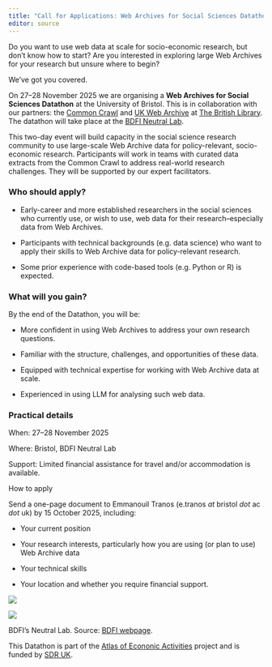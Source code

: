 ```yaml
---
title: "Call for Applications: Web Archives for Social Sciences Datathon"
editor: source
---
```


Do you want to use web data at scale for socio-economic research, but don’t know how to start? Are you interested in exploring large Web Archives for your research but unsure where to begin?

We’ve got you covered.

On 27–28 November 2025 we are organising a **Web Archives for Social Sciences Datathon** at the University of Bristol. This is in collaboration with our partners: the [Common Crawl](https://commoncrawl.org/){target="_blank"} and [UK Web Archive](https://www.webarchive.org.uk/) at [The British Library](https://www.bl.uk/){target="_blank"}. The datathon will take place at the [BDFI Neutral Lab](https://www.bristol.ac.uk/bristol-digital-futures-institute/facilities/neutral-lab/){target="_blank"}.

This two-day event will build capacity in the social science research community to use large-scale Web Archive data for policy-relevant, socio-economic research. Participants will work in teams with curated data extracts from the Common Crawl to address real-world research challenges. They will be supported by our expert facilitators.

### Who should apply?

- Early-career and more established researchers in the social sciences who currently use, or wish to use, web data for their research--especially data from Web Archives.

- Participants with technical backgrounds (e.g. data science) who want to apply their skills to Web Archive data for policy-relevant research.

- Some prior experience with code-based tools (e.g. Python or R) is expected.

### What will you gain?

By the end of the Datathon, you will be:

- More confident in using Web Archives to address your own research questions.

- Familiar with the structure, challenges, and opportunities of these data.

- Equipped with technical expertise for working with Web Archive data at scale.

- Experienced in using LLM for analysing such web data.

### Practical details

When: 27–28 November 2025

Where: Bristol, BDFI Neutral Lab

Support: Limited financial assistance for travel and/or accommodation is available.

How to apply

Send a one-page document to Emmanouil Tranos (e.tranos *at* bristol *dot* ac *dot* uk) by 15 October 2025, including:

- Your current position

- Your research interests, particularly how you are using (or plan to use) Web Archive data

- Your technical skills

- Your location and whether you require financial support.

::: {layout-ncol=2}

![](images/BDFI1.png)

![](images/BDFI2.png)

BDFI's Neutral Lab. Source: [BDFI webpage](https://www.bristol.ac.uk/bristol-digital-futures-institute/facilities/neutral-lab/){target="_blank"}.
:::

This Datathon is part of the [Atlas of Econonic Activities](https://www.urbaneconomies.co.uk/){target="_blank"} project and is funded by [SDR UK](https://www.sdruk.ukri.org/){target="_blank"}.

